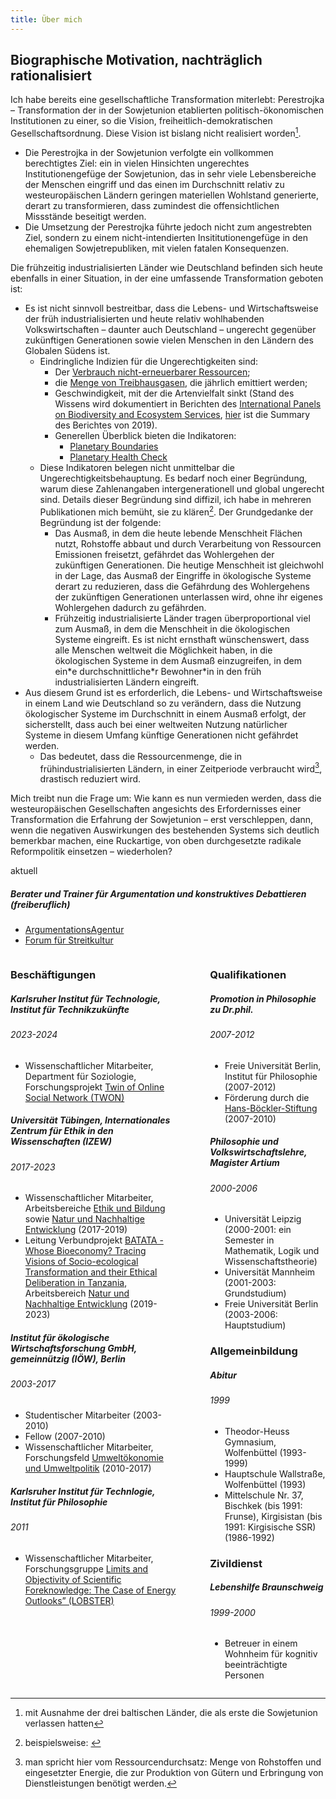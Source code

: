 ```yaml
---
title: Über mich
---
```


::: {.callout-note collapse="true" appearance="minimal"}

## Biographische Motivation, nachträglich rationalisiert

Ich habe bereits eine gesellschaftliche Transformation miterlebt: Perestrojka -- Transformation der in der Sowjetunion etablierten politisch-ökonomischen Institutionen zu einer, so die Vision, freiheitlich-demokratischen Gesellschaftsordnung. Diese Vision ist bislang nicht realisiert worden^[mit Ausnahme der drei baltischen Länder, die als erste die Sowjetunion verlassen hatten]. 

* Die Perestrojka in der Sowjetunion verfolgte ein vollkommen berechtigtes Ziel: ein in vielen Hinsichten ungerechtes Institutionengefüge der Sowjetunion, das in sehr viele Lebensbereiche der Menschen eingriff und das einen im Durchschnitt relativ zu westeuropäischen Ländern geringen materiellen Wohlstand generierte, derart zu transformieren, dass zumindest die offensichtlichen Missstände beseitigt werden. 
* Die Umsetzung der Perestrojka führte jedoch nicht zum angestrebten Ziel, sondern zu einem nicht-intendierten Insititutionengefüge in den ehemaligen Sowjetrepubliken, mit vielen fatalen Konsequenzen.

Die frühzeitig industrialisierten Länder wie Deutschland befinden sich heute ebenfalls in einer Situation, in der eine umfassende Transformation geboten ist: 

* Es ist nicht sinnvoll bestreitbar, dass die Lebens- und Wirtschaftsweise der früh industrialisierten und heute relativ wohlhabenden Volkswirtschaften -- daunter auch Deutschland -- ungerecht gegenüber zukünftigen Generationen sowie vielen Menschen in den Ländern des Globalen Südens ist. 
  * Eindringliche Indizien für die Ungerechtigkeiten sind:
    * Der [Verbrauch nicht-erneuerbarer Ressourcen](https://www.resourcepanel.org/global-material-flows-database); 
    * die [Menge von Treibhausgasen](https://www.umweltbundesamt.de/daten/klima/treibhausgas-emissionen-in-deutschland#emissionsentwicklung), die jährlich emittiert werden; 
    * Geschwindigkeit, mit der die Artenvielfalt sinkt (Stand des Wissens wird dokumentiert in Berichten des [International Panels on Biodiversity and Ecosystem Services](https://www.ipbes.net/), [hier](https://zenodo.org/records/3553579/files/ipbes_global_assessment_report_summary_for_policymakers.pdf?download=1) ist die Summary des Berichtes von 2019).
    * Generellen Überblick bieten die Indikatoren:
      * [Planetary Boundaries](https://www.stockholmresilience.org/research/planetary-boundaries.html)
      * [Planetary Health Check](https://www.planetaryhealthcheck.org) 
  * Diese Indikatoren belegen nicht unmittelbar die Ungerechtigkeitsbehauptung. Es bedarf noch einer Begründung, warum diese Zahlenangaben intergenerationell und global ungerecht sind. Details dieser Begründung sind diffizil, ich habe in mehreren Publikationen mich bemüht, sie zu klären^[beispielsweise: ]. Der Grundgedanke der Begründung ist der folgende:
    * Das Ausmaß, in dem die heute lebende Menschheit Flächen nutzt, Rohstoffe abbaut und durch Verarbeitung von Ressourcen Emissionen freisetzt, gefährdet das Wohlergehen der zukünftigen Generationen. Die heutige Menschheit ist gleichwohl in der Lage, das Ausmaß der Eingriffe in ökologische Systeme derart zu reduzieren, dass die Gefährdung des Wohlergehens der zukünftigen Generationen unterlassen wird, ohne ihr eigenes Wohlergehen dadurch zu gefährden. 
    * Frühzeitig industrialisierte Länder tragen überproportional viel zum Ausmaß, in dem die Menschheit in die ökologischen Systeme eingreift. Es ist nicht ernsthaft wünschenswert, dass alle Menschen weltweit die Möglichkeit haben, in die ökologischen Systeme in dem Ausmaß einzugreifen, in dem ein\*e durchschnittliche\*r Bewohner\*in in den früh industrialisierten Ländern eingreift. 
  
* Aus diesem Grund ist es erforderlich, die Lebens- und Wirtschaftsweise in einem Land wie Deutschland so zu verändern, dass die Nutzung ökologischer Systeme im Durchschnitt in einem Ausmaß erfolgt, der sicherstellt, dass auch bei einer weltweiten Nutzung natürlicher Systeme in diesem Umfang künftige Generationen nicht gefährdet werden. 
  * Das bedeutet, dass die Ressourcenmenge, die in frühindustrialisierten Ländern, in einer Zeitperiode verbraucht wird^[man spricht hier vom Ressourcendurchsatz: Menge von Rohstoffen und eingesetzter Energie, die zur Produktion von Gütern und Erbringung von Dienstleistungen benötigt werden.], drastisch reduziert wird. 

Mich treibt nun die Frage um: Wie kann es nun vermieden werden, dass die westeuropäischen Gesellschaften angesichts des Erfordernisses einer Transformation die Erfahrung der Sowjetunion -- erst verschleppen, dann, wenn die negativen Auswirkungen des bestehenden Systems sich deutlich bemerkbar machen, eine Ruckartige, von oben durchgesetzte radikale Reformpolitik einsetzen -- wiederholen? 
:::

```{=html}
<div class="card border-info mb-3" style="width: 100%; max-width: 100%;">
  <div class="card-header">aktuell</div>
  <div class="card-body">
    <h5 class="card-title">Berater und Trainer für Argumentation und konstruktives Debattieren (freiberuflich)</h4>
    <p class="card-text">
      <ul>
        <li><a href="https://argumentationsagentur.de" class="card-link">ArgumentationsAgentur</a></li>
        <li><a href="https://forum-streitkultur.de/" class="card-link">Forum für Streitkultur</a></li>
      </ul>
    </p>
  </div>
</div>
```

::::: {.columns}
::: {.column width="58%"}
```{=html}
<!--
<div class="card text-white bg-primary">
  <h3 class="card-header">Beschäftigungen</h3>
</div>-->
<div class="card">
  <h3 class="card-header">Beschäftigungen</h3>
    <div class="card-body">
      <h5 class="card-title">Karlsruher Institut für Technologie, Institut für Technikzukünfte</h5>
      <h6 class="card-subtitle mb-2 text-muted">2023-2024</h6>
      <ul>
        <li>Wissenschaftlicher Mitarbeiter, Department für Soziologie, Forschungsprojekt <a href="https://www.twon-project.eu/" class="card-link">Twin of Online Social Network (TWON)</a></li>
      </ul>
    </div>
</div>

<div class="card">
  <div class="card-body">
    <h5 class="card-title">Universität Tübingen, Internationales Zentrum für Ethik in den Wissenschaften (IZEW)</h5>
    <h6 class="card-subtitle mb-2 text-muted">2017-2023</h6>
    <ul>
      <li>Wissenschaftlicher Mitarbeiter, Arbeitsbereiche <a href="https://uni-tuebingen.de/de/265260" class="card-link">Ethik und Bildung</a> sowie <a href="https://uni-tuebingen.de/de/21553">Natur und Nachhaltige Entwicklung</a> <span class="text-body-secondary">(2017-2019)</span></li> 
      <li>Leitung Verbundprojekt <a href="https://uni-tuebingen.de/en/166338" class="card-link">BATATA - Whose Bioeconomy? Tracing Visions of Socio-ecological Transformation and their Ethical Deliberation in Tanzania</a>, 
      Arbeitsbereich <a href="https://uni-tuebingen.de/de/21553">Natur und Nachhaltige Entwicklung</a> <span class="text-body-secondary">(2019-2023)</span></li>
    </ul>
  </div>
</div>
  
<div class="card">
  <div class="card-body">
    <h5 class="card-title">Institut für ökologische Wirtschaftsforschung GmbH, gemeinnützig (IÖW), Berlin</h5>
    <h6 class="card-subtitle mb-2 text-muted">2003-2017</h6>
    <ul>
      <li>Studentischer Mitarbeiter <span class="text-body-secondary">(2003-2010)</span> </li> 
      <li>Fellow  <span class="text-body-secondary">(2007-2010)</span> </li>
      <li>Wissenschaftlicher Mitarbeiter, Forschungsfeld <a href="https://www.ioew.de/das-ioew/organisation/forschungsfelder/umweltoekonomie-und-umweltpolitik" class="card-link">Umweltökonomie und Umweltpolitik</a> <span class="text-body-secondary">(2010-2017)</span></li>
    </ul>
  </div>
</div>

<div class="card">
    <div class="card-body">
    <h5 class="card-title">Karlsruher Institut für Technlogie, Institut für Philosophie</h5>
    <h6 class="card-subtitle mb-2 text-muted">2011</h6>
    <ul>
      <li>Wissenschaftlicher Mitarbeiter, Forschungsgruppe <a href="https://www.itas.kit.edu/projekte_betz10_lobster.php" class="card-link">Limits and Objectivity of Scientific Foreknowledge: The Case of Energy Outlooks” (LOBSTER)</a></li>
    </ul>
  </div>
</div>





<!--
<div class="card mb-3">
  <h3 class="card-header">Beschäftigungen</h3>
  <div class="card-body">
    <h5 class="card-title">Karlsruher Institut für Technlogie, Institut für Philosophie</h5>
    <h6 class="card-subtitle mb-2 text-muted">2011</h6>
    <ul>
      Wissenschaftlicher Mitarbeiter, Forschungsgruppe <a href="https://www.itas.kit.edu/projekte_betz10_lobster.php" class="card-link">Limits and Objectivity of Scientific Foreknowledge: The Case of Energy Outlooks” (LOBSTER)</a>
    </ul>
  </div>
  <div class="card-body">
    <h5 class="card-title">Institut für ökologische Wirtschaftsforschung GmbH, gemeinnützig (IÖW), Berlin </h5>
    <h6 class="card-subtitle mb-2 text-muted">2003-2017</h6>
    <ul>
      Studentischer Mitarbeiter (2003-2010) <br> Fellow (2007-2010) <br>
      Wissenschaftlicher Mitarbeiter, Forschungsfeld <a href="https://www.ioew.de/das-ioew/organisation/forschungsfelder/umweltoekonomie-und-umweltpolitik" class="card-link">Umweltökonomie und Umweltpolitik</a> (2010-2017)
    </ul>
  </div>
  <div class="card-body">
    <h5 class="card-title">Universität Tübingen, Internationales Zentrum für Ethik in den Wissenschaften (IZEW)</h5>
    <h6 class="card-subtitle mb-2 text-muted">2017-2023</h6>
    <ul>
      Wissenschaftlicher Mitarbeiter, Arbeitsbereiche <a href="https://uni-tuebingen.de/de/265260" class="card-link">Ethik und Bildung</a> sowie <a href="https://uni-tuebingen.de/de/21553">Natur und Nachhaltige Entwicklung</a> (2017-2019)<br> 
      Leitung Verbundprojekt <a href="https://uni-tuebingen.de/en/166338" class="card-link">BATATA - Whose Bioeconomy? Tracing Visions of Socio-ecological Transformation and their Ethical Deliberation in Tanzania</a>, 
      Arbeitsbereich <a href="https://uni-tuebingen.de/de/21553">Natur und Nachhaltige Entwicklung</a> (2019-2023)
    </ul>
  </div>
   <div class="card-body">
    <h5 class="card-title">Karlsruher Institut für Technologie, Institut für Technikzukünfte</h5>
    <h6 class="card-subtitle mb-2 text-muted">2023-2024</h6>
    <ul>
      Wissenschaftlicher Mitarbeiter, Department für Soziologie, Forschungsprojekt <a href="https://www.twon-project.eu/" class="card-link">Twin of Online Social Network (TWON)</a>
    </ul>
  </div>
</div>
-->
```
:::
::: {.column width="2%"}
:::
::: {.column width="40%"}
```{=html}
<div class="card">
  <h3 class="card-header">Qualifikationen</h3>
  <div class="card-body">
    <h5 class="card-title">Promotion in Philosophie zu Dr.phil.</h5>
    <h6 class="card-subtitle mb-2 text-muted">2007-2012</h6>
    <ul>
     <li>Freie Universität Berlin, Institut für Philosophie <span class="text-body-secondary">(2007-2012)</span></li>
     <li>Förderung durch die <a href="https://www.boeckler.de/de/faust-detail.htm?sync_id=HBS-005850" class="card-link">Hans-Böckler-Stiftung</a> <span class="text-body-secondary">(2007-2010)</span></li>
    </ul>
    
  </div>
</div>
<div class="card">
  <div class="card-body">
    <h5 class="card-title">Philosophie und Volkswirtschaftslehre, Magister Artium</h5>
    <h6 class="card-subtitle mb-2 text-muted">2000-2006</h6>
    <ul>
     <li>Universität Leipzig <span class="text-body-secondary">(2000-2001: ein Semester in Mathematik, Logik und Wissenschaftstheorie)</span></li>
     <li>Universität Mannheim <span class="text-body-secondary">(2001-2003: Grundstudium)</span></li>
     <li>Freie Universität Berlin <span class="text-body-secondary">(2003-2006: Hauptstudium)</span></li>
    </ul>
  </div>
</div>
<div class="card">
  <h3 class="card-header">Allgemeinbildung</h3>
  <div class="card-body">
    <h5 class="card-title">Abitur</h5>
    <h6 class="card-subtitle mb-2 text-muted">1999</h6>
    <ul>
     <li>Theodor-Heuss Gymnasium, Wolfenbüttel <span class="text-body-secondary">(1993-1999)</span></li>
     <li>Hauptschule Wallstraße, Wolfenbüttel <span class="text-body-secondary">(1993)</span></li>
     <li>Mittelschule Nr. 37, Bischkek (bis 1991: Frunse), Kirgisistan (bis 1991: Kirgisische SSR) <span class="text-body-secondary">(1986-1992)</span></li>
    </ul>
  </div>
</div>
<div class="card">
  <h3 class="card-header">Zivildienst</h3>
  <div class="card-body">
    <h5 class="card-title">Lebenshilfe Braunschweig</h5>
    <h6 class="card-subtitle mb-2 text-muted">1999-2000</h6>
    <ul>
     <li>Betreuer in einem Wohnheim für kognitiv beeinträchtigte Personen</li>
    </ul>
  </div>
</div>
<!--
<div class="card mb-3">
  <h3 class="card-header">Qualifikationen</h3>
  <div class="card-body">
    <h5 class="card-title">Philosophie und Volkswirtschaftslehre</h5>
    <h6 class="card-subtitle mb-2 text-muted">Magister Artium</h6>
    <ul>
      Universität Mannheim (2001-2003: Grundstudium)<br>
      Freie Universität Berlin (2003-2006: Hauptstudium)
    </ul>
  </div>
  <div class="card-body">
    <h5 class="card-title">Promotion in Philosophie</h5>
    <h6 class="card-subtitle text-muted">Dr. phil.</h6>
    <ul>
      Freie Universität Berlin, Institut für Philosophie (2007-2012)<br>
      Förderung durch die <a href="https://www.boeckler.de/de/faust-detail.htm?sync_id=HBS-005850" class="card-link">Hans-Böckler-Stiftung</a>
    </ul>
  </div>
</div>
-->
```
:::
:::::